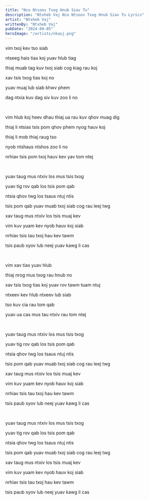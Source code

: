 ```yaml
---
title: "Nco Ntsoov Txog Hnub Siav Tu"
description: "Ntxheb Vaj Nco Ntsoov Txog Hnub Siav Tu Lyrics"
artist: "Ntxheb Vaj"
writtenBy: "Ntxheb Vaj"
pubDate: "2024-04-05"
heroImage: "/artists/nkauj.png"
---
```


vim txoj kev tso siab

ntseeg hais tias koj yuav hlub tiag

thiaj muab tag kuv txoj siab cog kiag rau koj

xav tsis txog tias koj no

yuav muaj lub siab khwv phem

dag ntxia kuv dag siv kuv zoo li no

<br />

vim hlub koj heev dhau thiaj ua rau kuv qhov muag dig

thiaj li ntsias tsis pom qhov phem nyog hauv koj

thiaj li mob thiaj raug tso

nyob ntshaus ntshos zoo li no

nrhiav tsis pom txoj hauv kev yav tom ntej

<br />

yuav taug mus ntxiv los mus tsis txog

yuav tig rov qab los tsis pom qab

ntsia qhov twg los tsaus ntuj ntis

tsis pom qab yuav muab txoj siab cog rau leej twg

xav taug mus ntxiv los tsis muaj kev

vim kuv yuam kev nyob hauv koj siab

nrhiav tsis tau txoj hau kev tawm

tsis paub xyov lub neej yuav kawg li cas

<br />

vim xav tias yuav hlub

thiaj nrog mus txog rau hnub no

xav tsis txog tias koj yuav rov tawm tuam ntuj

ntxeev kev hlub ntxeev lub siab

tso kuv cia rau tom qab

yuav ua cas mus tau ntxiv rau tom ntej

<br />

yuav taug mus ntxiv los mus tsis txog

yuav tig rov qab los tsis pom qab

ntsia qhov twg los tsaus ntuj ntis

tsis pom qab yuav muab txoj siab cog rau leej twg

xav taug mus ntxiv los tsis muaj kev

vim kuv yuam kev nyob hauv koj siab

nrhiav tsis tau txoj hau kev tawm

tsis paub xyov lub neej yuav kawg li cas

<br />

yuav taug mus ntxiv los mus tsis txog

yuav tig rov qab los tsis pom qab

ntsia qhov twg los tsaus ntuj ntis

tsis pom qab yuav muab txoj siab cog rau leej twg

xav taug mus ntxiv los tsis muaj kev

vim kuv yuam kev nyob hauv koj siab

nrhiav tsis tau txoj hau kev tawm

tsis paub xyov lub neej yuav kawg li cas
